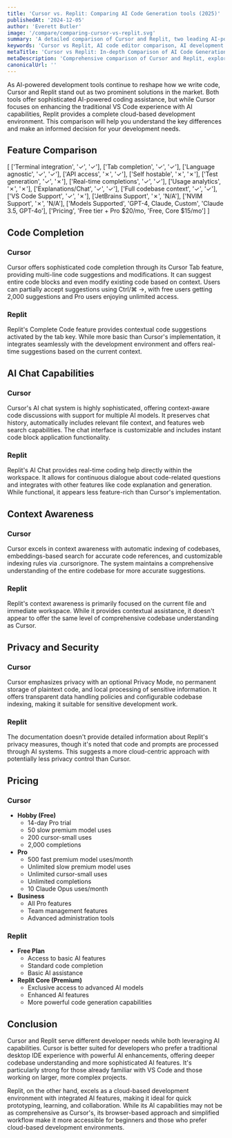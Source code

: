 ```yaml
---
title: 'Cursor vs. Replit: Comparing AI Code Generation tools (2025)'
publishedAt: '2024-12-05'
author: 'Everett Butler'
image: '/compare/comparing-cursor-vs-replit.svg'
summary: 'A detailed comparison of Cursor and Replit, two leading AI-powered development environments, analyzing their features, pricing, and capabilities to help developers choose the right tool for their needs.'
keywords: 'Cursor vs Replit, AI code editor comparison, AI development tools, code completion, VS Code AI, development environment comparison'
metaTitle: 'Cursor vs Replit: In-depth Comparison of AI Code Generation Tools (2025)'
metaDescription: 'Comprehensive comparison of Cursor and Replit, exploring their AI capabilities, pricing, features, and use cases to help developers make an informed choice.'
canonicalUrl: ''
---
```


As AI-powered development tools continue to reshape how we write code, Cursor and Replit stand out as two prominent solutions in the market. Both tools offer sophisticated AI-powered coding assistance, but while Cursor focuses on enhancing the traditional VS Code experience with AI capabilities, Replit provides a complete cloud-based development environment. This comparison will help you understand the key differences and make an informed decision for your development needs.

## Feature Comparison

[
   ['Terminal integration', '✓', '✓'],
   ['Tab completion', '✓', '✓'],
   ['Language agnostic', '✓', '✓'],
   ['API access', '✗', '✓'],
   ['Self hostable', '✗', '✗'],
   ['Test generation', '✓', '✗'],
   ['Real-time completions', '✓', '✓'],
   ['Usage analytics', '✗', '✗'],
   ['Explanations/Chat', '✓', '✓'],
   ['Full codebase context', '✓', '✓'],
   ['VS Code Support', '✓', '✗'],
   ['JetBrains Support', '✗', 'N/A'],
   ['NVIM Support', '✗', 'N/A'],
   ['Models Supported', 'GPT-4, Claude, Custom', 'Claude 3.5, GPT-4o'],
   ['Pricing', 'Free tier + Pro $20/mo, 'Free, Core $15/mo']
]

## Code Completion

### Cursor
Cursor offers sophisticated code completion through its Cursor Tab feature, providing multi-line code suggestions and modifications. It can suggest entire code blocks and even modify existing code based on context. Users can partially accept suggestions using Ctrl/⌘ →, with free users getting 2,000 suggestions and Pro users enjoying unlimited access.

### Replit
Replit's Complete Code feature provides contextual code suggestions activated by the tab key. While more basic than Cursor's implementation, it integrates seamlessly with the development environment and offers real-time suggestions based on the current context.

## AI Chat Capabilities

### Cursor
Cursor's AI chat system is highly sophisticated, offering context-aware code discussions with support for multiple AI models. It preserves chat history, automatically includes relevant file context, and features web search capabilities. The chat interface is customizable and includes instant code block application functionality.

### Replit
Replit's AI Chat provides real-time coding help directly within the workspace. It allows for continuous dialogue about code-related questions and integrates with other features like code explanation and generation. While functional, it appears less feature-rich than Cursor's implementation.

## Context Awareness

### Cursor
Cursor excels in context awareness with automatic indexing of codebases, embeddings-based search for accurate code references, and customizable indexing rules via .cursorignore. The system maintains a comprehensive understanding of the entire codebase for more accurate suggestions.

### Replit
Replit's context awareness is primarily focused on the current file and immediate workspace. While it provides contextual assistance, it doesn't appear to offer the same level of comprehensive codebase understanding as Cursor.

## Privacy and Security

### Cursor
Cursor emphasizes privacy with an optional Privacy Mode, no permanent storage of plaintext code, and local processing of sensitive information. It offers transparent data handling policies and configurable codebase indexing, making it suitable for sensitive development work.

### Replit
The documentation doesn't provide detailed information about Replit's privacy measures, though it's noted that code and prompts are processed through AI systems. This suggests a more cloud-centric approach with potentially less privacy control than Cursor.

## Pricing

### Cursor
- **Hobby (Free)**
  - 14-day Pro trial
  - 50 slow premium model uses
  - 200 cursor-small uses
  - 2,000 completions
- **Pro**
  - 500 fast premium model uses/month
  - Unlimited slow premium model uses
  - Unlimited cursor-small uses
  - Unlimited completions
  - 10 Claude Opus uses/month
- **Business**
  - All Pro features
  - Team management features
  - Advanced administration tools

### Replit
- **Free Plan**
  - Access to basic AI features
  - Standard code completion
  - Basic AI assistance
- **Replit Core (Premium)**
  - Exclusive access to advanced AI models
  - Enhanced AI features
  - More powerful code generation capabilities

## Conclusion

Cursor and Replit serve different developer needs while both leveraging AI capabilities. Cursor is better suited for developers who prefer a traditional desktop IDE experience with powerful AI enhancements, offering deeper codebase understanding and more sophisticated AI features. It's particularly strong for those already familiar with VS Code and those working on larger, more complex projects.

Replit, on the other hand, excels as a cloud-based development environment with integrated AI features, making it ideal for quick prototyping, learning, and collaboration. While its AI capabilities may not be as comprehensive as Cursor's, its browser-based approach and simplified workflow make it more accessible for beginners and those who prefer cloud-based development environments.